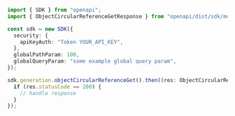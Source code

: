 ```typescript showLineNumbers copy filename="Object Circular Reference Get usage example"
import { SDK } from "openapi";
import { ObjectCircularReferenceGetResponse } from "openapi/dist/sdk/models/operations";

const sdk = new SDK({
  security: {
    apiKeyAuth: "Token YOUR_API_KEY",
  },
  globalPathParam: 100,
  globalQueryParam: "some example global query param",
});

sdk.generation.objectCircularReferenceGet().then((res: ObjectCircularReferenceGetResponse) => {
  if (res.statusCode == 200) {
    // handle response
  }
});
```

